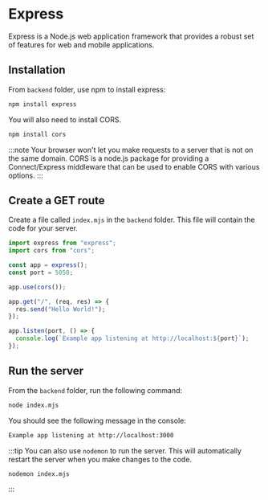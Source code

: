 # Express

Express is a Node.js web application framework that provides a robust set of features for web and mobile applications.

## Installation

From `backend` folder, use npm to install express:

```bash
npm install express
```

You will also need to install CORS.

```bash
npm install cors
```

:::note
Your browser won't let you make requests to a server that is not on the same domain. CORS is a node.js package for providing a Connect/Express middleware that can be used to enable CORS with various options.
:::

## Create a GET route

Create a file called `index.mjs` in the `backend` folder. This file will contain the code for your server.

```js
import express from "express";
import cors from "cors";

const app = express();
const port = 5050;

app.use(cors());

app.get("/", (req, res) => {
  res.send("Hello World!");
});

app.listen(port, () => {
  console.log(`Example app listening at http://localhost:${port}`);
});
```

## Run the server

From the `backend` folder, run the following command:

```bash
node index.mjs
```

You should see the following message in the console:

```bash
Example app listening at http://localhost:3000
```

:::tip
You can also use `nodemon` to run the server. This will automatically restart the server when you make changes to the code.

```bash
nodemon index.mjs
```
:::
